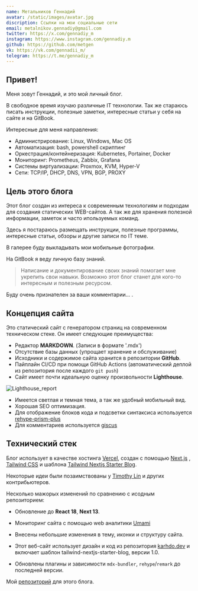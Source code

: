 ```yaml
---
name: Метальников Геннадий
avatar: /static/images/avatar.jpg
discription: Ссылки на мои социальные сети
email: metalnikov.gennadiy@gmail.com
twitter: https://x.com/gennadiy_m
instagram: https://www.instagram.com/gennadiy.m
github: https://github.com/metgen
vk: https://vk.com/gennadii_m/
telegram: https://t.me/gennadiy_m
---
```



## Привет! <Twemoji className="mx-2" emoji="waving hand" />

Меня зовут Геннадий, и это мой личный блог.

В свободное время изучаю различные IT технологии. Так же стараюсь писать инструкции, полезные заметки, интересные статьи у себя на сайте и на GitBook.

Интересные для меня направления:
- Администрирование: Linux, Windows, Mac OS
- Автоматизация: bash, powershell скриптинг
- Оркестрация/контейнеризация: Kubernetes, Portainer, Docker
- Мониторинг: Prometheus, Zabbix, Grafana
- Системы виртуализации: Proxmox, KVM, Hyper-V
- Сети: TCP/IP, DHCP, DNS, VPN, BGP, PROXY

## Цель этого блога

Этот блог создан из интереса к современным технологиям и подходам для создания статических WEB-сайтов. А так же для хранения полезной информации, заметок и часто ипользуемых команд.

Здесь я постараюсь размещать инструкции, полезные программы, интересные статьи, обзоры и другие записи по IT теме.

В галерее буду выкладывать мои мобильные фотографии.

На GitBook я веду личную базу знаний.

> Написание и документирование своих знаний помогает мне укрепить свои навыки. Возможно этот блог станет для кого-то интересным и полезным ресурсом.

Буду очень признателен за ваши комментарии... <Twemoji emoji="clinking-beer-mugs" />.

## Концепция сайта

Это статический сайт с генератором страниц на современном техническом стеке. Он имеет следующие преимущества:
- Редактор **MARKDOWN**. (Записи в формате '.mdx')
- Отсутствие базы данных (упрощает хранение и обслуживание)
- Исходники и содержимое сайта хранится в репозитории **GitHub**.
- Пайплайн CI/CD при помощи GitHub Actions (автоматический деплой из репозитория после каждого `git push`)
- Сайт имеет почти идеальную оценку произвольности **Lighthouse**.

![Lighthouse_report](/static/images/default/ligthouse_report.png)

- Имеется светлая и темная тема, а так же удобный мобильный вид.
- Хорошая SEO оптимизация.
- Для отображение блоков кода и подсветки синтаксиса используется [rehype-prism-plus](https://github.com/timlrx/rehype-prism-plus)
- Для комментариев используется [giscus](https://github.com/giscus/giscus)

## Технический стек

Блог использует в качестве хостинга [Vercel](https://vercel.com/), создан с помощью [Next.js](https://nextjs.org/) , [Tailwind CSS](https://tailwindcss.ru/) и шаблона [Tailwind Nextjs Starter Blog](https://tailwind-nextjs-starter-blog.vercel.app/).

Некоторые идеи были позаимствованы у [Timothy Lin](https://github.com/timlrx) и других контрибьютеров.

Несколько мажорых изменений по сравнению с исодным репозиторием:

- <Twemoji className="mr-2" emoji="atom-symbol" /> Обновление до **React 18**, **Next 13**.

- <Twemoji className="mr-2" emoji="bar-chart" /> Мониторинг сайта с помощью web аналитики [Umami](https://umami.is/)

- <Twemoji className="mr-2" emoji="eyes" /> Внесены небольшие изменения в тему, иконки и структуру сайта.

- <Twemoji className="mr-2" emoji="man-technologist" /> Этот веб-сайт использует дизайн и код из репозитория [karhdo.dev](https://github.com/Karhdo/karhdo.dev)
  и включает шаблон tailwind-nextjs-starter-blog, версии 1.0.

- <Twemoji className="mr-2" emoji="inbox-tray" /> Обновлены плагины и зависимости `mdx-bundler`, `rehype`/`remark` до последней
  версии.

Мой [репозиторий](https://github.com/metgen/metalnikovg.ru) для этого блога.
